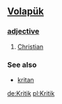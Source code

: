 == [[Volapük]] == 
=== [[adjective]] === 
# [[Christian]]

=== See also ===
*[[kritan]]

[[de:Kritik]]
[[pl:Kritik]]
